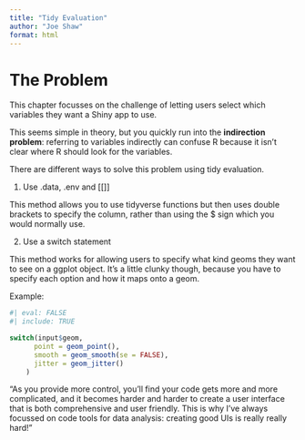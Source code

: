 ```yaml
---
title: "Tidy Evaluation"
author: "Joe Shaw"
format: html
---
```


# The Problem

This chapter focusses on the challenge of letting users select which variables
they want a Shiny app to use.

This seems simple in theory, but you quickly run into the **indirection 
problem**: referring to variables indirectly can confuse R because it isn't clear
where R should look for the variables.

There are different ways to solve this problem using tidy evaluation.

1. Use .data, .env and [[]]

This method allows you to use tidyverse functions but then uses double brackets
to specify the column, rather than using the $ sign which you would normally
use.

2. Use a switch statement

This method works for allowing users to specify what kind geoms they want to
see on a ggplot object. It's a little clunky though, because you have to specify
each option and how it maps onto a geom.

Example:  

```r
#| eval: FALSE
#| include: TRUE

switch(input$geom,
      point = geom_point(),
      smooth = geom_smooth(se = FALSE),
      jitter = geom_jitter()
    )

```

"As you provide more control, you’ll find your code gets more and more 
complicated, and it becomes harder and harder to create a user interface that is
both comprehensive and user friendly. This is why I’ve always focussed on code 
tools for data analysis: creating good UIs is really really hard!"
